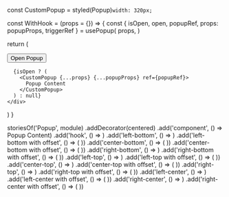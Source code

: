 

const CustomPopup = styled(Popup)`width: 320px;`

const WithHook = (props = {}) => {
const { isOpen, open, popupRef, props: popupProps, triggerRef } = usePopup(
props,
)

return (
<div>
<Button ref={triggerRef} onClick={open}>
Open Popup
</Button>

      {isOpen ? (
        <CustomPopup {...props} {...popupProps} ref={popupRef}>
          Popup Content
        </CustomPopup>
      ) : null}
    </div>

)
}

storiesOf('Popup', module)
.addDecorator(centered)
.add('component', () => <CustomPopup>Popup Content</CustomPopup>)
.add('hook', () => <WithHook />)
.add('left-bottom', () => <WithHook x="left" y="bottom" isOpenByDefault />)
.add('left-bottom with offset', () => (
<WithHook x="left" y="bottom" isOpenByDefault xOffset={-10} yOffset={10} />
))
.add('center-bottom', () => (
<WithHook x="center" y="bottom" isOpenByDefault />
))
.add('center-bottom with offset', () => (
<WithHook
      x="center"
      y="bottom"
      isOpenByDefault
      xOffset="-30px"
      yOffset={5}
    />
))
.add('right-bottom', () => <WithHook x="right" y="bottom" isOpenByDefault />)
.add('right-bottom with offset', () => (
<WithHook x="right" y="bottom" isOpenByDefault xOffset={-30} yOffset={10} />
))
.add('left-top', () => <WithHook x="left" y="top" isOpenByDefault />)
.add('left-top with offset', () => (
<WithHook x="left" y="top" isOpenByDefault xOffset={-30} yOffset="-5%" />
))
.add('center-top', () => <WithHook x="center" y="top" isOpenByDefault />)
.add('center-top with offset', () => (
<WithHook x="center" y="top" isOpenByDefault xOffset={-10} yOffset={15} />
))
.add('right-top', () => <WithHook x="right" y="top" isOpenByDefault />)
.add('right-top with offset', () => (
<WithHook x="right" y="top" isOpenByDefault xOffset={10} yOffset={10} />
))
.add('left-center', () => <WithHook x="left" y="center" isOpenByDefault />)
.add('left-center with offset', () => (
<WithHook x="left" y="center" isOpenByDefault xOffset={-5} yOffset={-5} />
))
.add('right-center', () => <WithHook x="right" y="center" isOpenByDefault />)
.add('right-center with offset', () => (
<WithHook
      x="right"
      y="center"
      isOpenByDefault
      xOffset={-10}
      yOffset={-15}
    />
))
